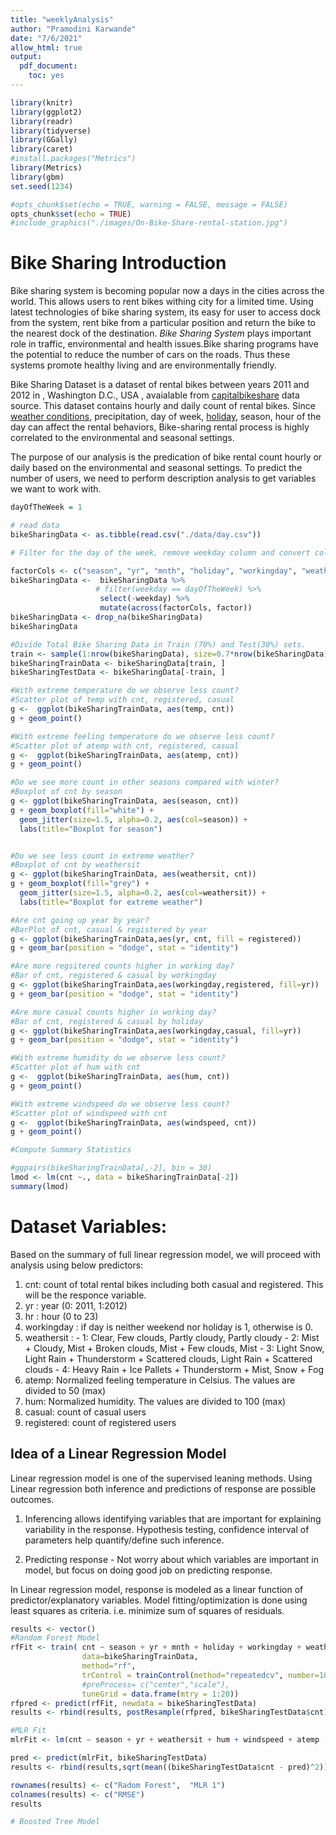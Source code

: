 ```yaml
---
title: "weeklyAnalysis"
author: "Pramodini Karwande"
date: "7/6/2021"
allow_html: true
output:
  pdf_document:
    toc: yes
---
```


```r
library(knitr)
library(ggplot2)
library(readr)
library(tidyverse)
library(GGally)
library(caret)
#install.packages("Metrics")
library(Metrics)
library(gbm)
set.seed(1234)

#opts_chunk$set(echo = TRUE, warning = FALSE, message = FALSE)
opts_chunk$set(echo = TRUE)
#include_graphics("./images/On-Bike-Share-rental-station.jpg")
```


# Bike Sharing Introduction
Bike sharing system is becoming popular now a days in the cities across the world. This allows users to rent bikes withing city for a limited time. Using latest technologies of bike sharing system, its easy for user to access dock from the system, rent bike from a particular position and return the bike to the nearest dock of the destination. _Bike Sharing System_ plays important role in traffic, environmental and health issues.Bike sharing programs have the potential to reduce the number of cars on the roads. Thus these systems promote healthy living and are environmentally friendly.

Bike Sharing Dataset is a dataset of rental bikes between years 2011 and 2012 in , Washington D.C., USA , avaialable from [capitalbikeshare]("http://capitalbikeshare.com/system-data") data source. This dataset contains hourly and daily count of rental bikes. Since [weather conditions]("http://www.freemeteo.com"),  precipitation, day of week, [holiday]("http://dchr.dc.gov/page/holiday-schedule"), season, hour of the day can affect the rental behaviors, Bike-sharing rental process is highly correlated to the environmental and seasonal settings.

The purpose of our analysis is the predication of bike rental count hourly or daily based on the environmental and seasonal settings. To predict the number of users, we need to perform description analysis to get variables we want to work with.

```r
dayOfTheWeek = 1

# read data
bikeSharingData <- as.tibble(read.csv("./data/day.csv"))

# Filter for the day of the week, remove weekday column and convert columns to factor as appropriate.

factorCols <- c("season", "yr", "mnth", "holiday", "workingday", "weathersit")
bikeSharingData <-  bikeSharingData %>% 
                   # filter(weekday == dayOfTheWeek) %>% 
                    select(-weekday) %>% 
                    mutate(across(factorCols, factor))
bikeSharingData <- drop_na(bikeSharingData)
bikeSharingData

#Divide Total Bike Sharing Data in Train (70%) and Test(30%) sets.
train <- sample(1:nrow(bikeSharingData), size=0.7*nrow(bikeSharingData))
bikeSharingTrainData <- bikeSharingData[train, ]
bikeSharingTestData <- bikeSharingData[-train, ]

#With extreme temperature do we observe less count?
#Scatter plot of temp with cnt, registered, casual
g <-  ggplot(bikeSharingTrainData, aes(temp, cnt)) 
g + geom_point()

#With extreme feeling temperature do we observe less count?
#Scatter plot of atemp with cnt, registered, casual
g <-  ggplot(bikeSharingTrainData, aes(atemp, cnt)) 
g + geom_point()

#Do we see more count in other seasons compared with winter?
#Boxplot of cnt by season
g <- ggplot(bikeSharingTrainData, aes(season, cnt))
g + geom_boxplot(fill="white") +
  geom_jitter(size=1.5, alpha=0.2, aes(col=season)) +
  labs(title="Boxplot for season")


#Do we see less count in extreme weather?
#Boxplot of cnt by weathersit
g <- ggplot(bikeSharingTrainData, aes(weathersit, cnt))
g + geom_boxplot(fill="grey") +
  geom_jitter(size=1.5, alpha=0.2, aes(col=weathersit)) +
  labs(title="Boxplot for extreme weather")

#Are cnt going up year by year?
#BarPlot of cnt, casual & registered by year 
g <- ggplot(bikeSharingTrainData,aes(yr, cnt, fill = registered))
g + geom_bar(position = "dodge", stat = "identity")

#Are more regsitered counts higher in working day?
#Bar of cnt, registered & casual by workingday
g <- ggplot(bikeSharingTrainData,aes(workingday,registered, fill=yr))
g + geom_bar(position = "dodge", stat = "identity")

#Are more casual counts higher in working day?
#Bar of cnt, registered & casual by holiday
g <- ggplot(bikeSharingTrainData,aes(workingday,casual, fill=yr))
g + geom_bar(position = "dodge", stat = "identity")

#With extreme humidity do we observe less count?
#Scatter plot of hum with cnt
g <-  ggplot(bikeSharingTrainData, aes(hum, cnt)) 
g + geom_point()

#With extreme windspeed do we observe less count?
#Scatter plot of windspeed with cnt
g <-  ggplot(bikeSharingTrainData, aes(windspeed, cnt)) 
g + geom_point()

#Compute Summary Statistics

#ggpairs(bikeSharingTrainData[,-2], bin = 30)
lmod <- lm(cnt ~., data = bikeSharingTrainData[-2])
summary(lmod)

```
# Dataset Variables:
Based on the summary of full linear regression model, we will proceed with analysis using below predictors:

1. cnt: count of total rental bikes including both casual and registered. This will be the responce variable.
2. yr : year (0: 2011, 1:2012)
3. hr : hour (0 to 23)
4. workingday : if day is neither weekend nor holiday is 1, otherwise is 0.
5. weathersit : 
		- 1: Clear, Few clouds, Partly cloudy, Partly cloudy
		- 2: Mist + Cloudy, Mist + Broken clouds, Mist + Few clouds, Mist
		- 3: Light Snow, Light Rain + Thunderstorm + Scattered clouds, Light Rain + Scattered clouds
		- 4: Heavy Rain + Ice Pallets + Thunderstorm + Mist, Snow + Fog
6. atemp: Normalized feeling temperature in Celsius. The values are divided to 50 (max)
7. hum: Normalized humidity. The values are divided to 100 (max)
8. casual: count of casual users
9. registered: count of registered users



## Idea of a Linear Regression Model

Linear regression model is one of the supervised leaning methods. Using Linear regression both inference and predictions of response are possible outcomes.

1. Inferencing allows identifying variables that are important for explaining variability in the response. Hypothesis testing, confidence interval of parameters help quantify/define such inference.

2. Predicting response - Not worry about which variables are important in model, but focus on doing good job on predicting response.

In Linear regression model, response is modeled as a linear function of predictor/explanatory variables. Model fitting/optimization is done using least squares as criteria. i.e. minimize sum of squares of residuals.

```r
results <- vector()
#Random Forest Model
rfFit <- train( cnt ~ season + yr + mnth + holiday + workingday + weathersit + atemp + hum + windspeed , 
                data=bikeSharingTrainData,
                method="rf",
                trControl = trainControl(method="repeatedcv", number=10),
                #preProcess= c("center","scale"),
                tuneGrid = data.frame(mtry = 1:20))
rfpred <- predict(rfFit, newdata = bikeSharingTestData)
results <- rbind(results, postResample(rfpred, bikeSharingTestData$cnt)[1])

#MLR Fit
mlrFit <- lm(cnt ~ season + yr + weathersit + hum + windspeed + atemp , data=bikeSharingTrainData)

pred <- predict(mlrFit, bikeSharingTestData)
results <- rbind(results,sqrt(mean((bikeSharingTestData$cnt - pred)^2)))

rownames(results) <- c("Radom Forest",  "MLR 1")
colnames(results) <- c("RMSE")
results
```

```r
# Boosted Tree Model


```


